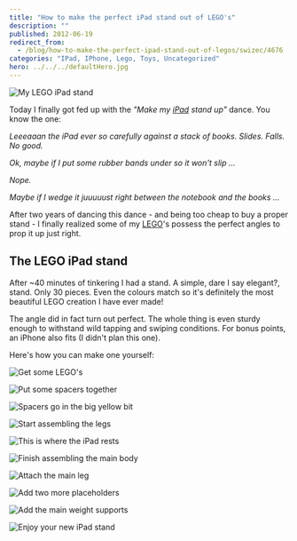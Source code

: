 ```yaml
---
title: "How to make the perfect iPad stand out of LEGO's"
description: ""
published: 2012-06-19
redirect_from:
  - /blog/how-to-make-the-perfect-ipad-stand-out-of-legos/swizec/4676
categories: "IPad, IPhone, Lego, Toys, Uncategorized"
hero: ../../../defaultHero.jpg
---
```


![My LEGO iPad stand](https://distilleryimage3.instagram.com/773be45aba2511e18cf91231380fd29b_7.jpg)

Today I finally got fed up with the _"Make my [iPad](http://www.apple.com/ipad/) stand up"_ dance. You know the one:

_Leeeaaan the iPad ever so carefully against a stack of books. Slides. Falls. No good._

_Ok, maybe if I put some rubber bands under so it won't slip ..._

_Nope._

_Maybe if I wedge it juuuuust right between the notebook and the books ..._

After two years of dancing this dance - and being too cheap to buy a proper stand - I finally realized some of my [LEGO](http://www.lego.com/)'s possess the perfect angles to prop it up just right.

## The LEGO iPad stand

After ~40 minutes of tinkering I had a stand. A simple, dare I say elegant?, stand. Only 30 pieces. Even the colours match so it's definitely the most beautiful LEGO creation I have ever made!

The angle did in fact turn out perfect. The whole thing is even sturdy enough to withstand wild tapping and swiping conditions. For bonus points, an iPhone also fits (I didn't plan this one).

Here's how you can make one yourself:

![Get some LEGO's](https://swizec.com/wp-content/uploads/2012/06/lego-ipad-stand-step0-1024x764.jpg)

![Put some spacers together](https://swizec.com/wp-content/uploads/2012/06/lego-ipad-stand-step1-1024x764.jpg)

![Spacers go in the big yellow bit](https://swizec.com/wp-content/uploads/2012/06/lego-ipad-stand-step2-1024x764.jpg)

![Start assembling the legs](https://swizec.com/wp-content/uploads/2012/06/lego-ipad-stand-step3-1024x764.jpg)

![This is where the iPad rests](https://swizec.com/wp-content/uploads/2012/06/lego-ipad-stand-step4-1024x764.jpg)

![Finish assembling the main body](https://swizec.com/wp-content/uploads/2012/06/lego-ipad-stand-step5-1024x764.jpg)

![Attach the main leg](https://swizec.com/wp-content/uploads/2012/06/lego-ipad-stand-step6-1024x764.jpg)

![Add two more placeholders](https://swizec.com/wp-content/uploads/2012/06/lego-ipad-stand-step7-1024x764.jpg)

![Add the main weight supports](https://swizec.com/wp-content/uploads/2012/06/lego-ipad-stand-step8-1024x764.jpg)

![Enjoy your new iPad stand](https://swizec.com/wp-content/uploads/2012/06/lego-ipad-stand-done-1024x764.jpg)
